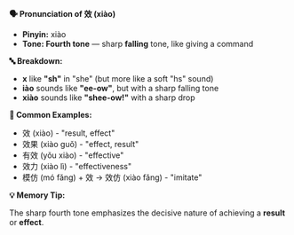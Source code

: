**🗣️ Pronunciation of 效 (xiào)**

- **Pinyin:** xiào
- **Tone: Fourth tone** — sharp **falling** tone, like giving a command

**🔤 Breakdown:**

- **x** like **"sh"** in "she" (but more like a soft "hs" sound)
- **iào** sounds like **"ee-ow"**, but with a sharp falling tone
- **xiào** sounds like **"shee-ow!"** with a sharp drop

**📝 Common Examples:**

- 效 (xiào) - "result, effect"
- 效果 (xiào guǒ) - "effect, result"
- 有效 (yǒu xiào) - "effective"
- 效力 (xiào lì) - "effectiveness"
- 模仿 (mó fǎng) + 效 → 效仿 (xiào fǎng) - "imitate"

**💡 Memory Tip:**

The sharp fourth tone emphasizes the decisive nature of achieving a **result** or **effect**.
